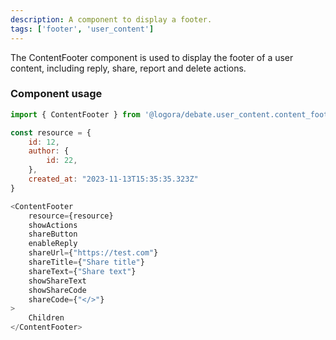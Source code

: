 ```yaml
---
description: A component to display a footer.
tags: ['footer', 'user_content']
---
```


The ContentFooter component is used to display the footer of a user content, including reply, share, report and delete actions.

### Component usage

```js
import { ContentFooter } from '@logora/debate.user_content.content_footer';
```

```js
const resource = {
    id: 12,
    author: {
        id: 22,
    },
    created_at: "2023-11-13T15:35:35.323Z"
}

<ContentFooter 
    resource={resource}
    showActions
    shareButton
    enableReply
    shareUrl={"https://test.com"}
    shareTitle={"Share title"}
    shareText={"Share text"}
    showShareText
    showShareCode
    shareCode={"</>"}
>
    Children
</ContentFooter>
```